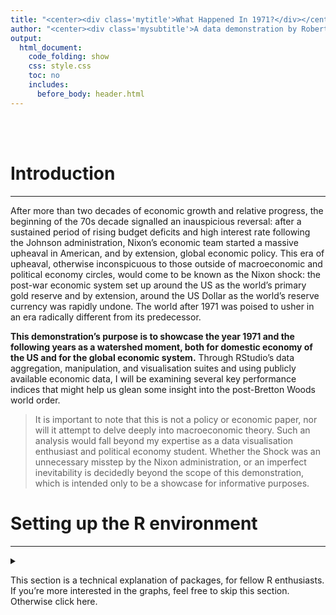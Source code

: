```yaml
---
title: "<center><div class='mytitle'>What Happened In 1971?</div></center>"
author: "<center><div class='mysubtitle'>A data demonstration by Robert Duc Bui <br> [Github](https://github.com/robert-mdh-bui) [Twitter](https://twitter.com/robert_b_) [LinkedIn](https://www.linkedin.com/in/robert-bui/)</div></center>"
output:
  html_document:
    code_folding: show
    css: style.css
    toc: no
    includes:
      before_body: header.html
---
```


<br><br>

<div class="mycontent">

# Introduction

------------------------------------------------------------------------

After more than two decades of economic growth and relative progress, the beginning of the 70s decade signalled an inauspicious reversal: after a sustained period of rising budget deficits and high interest rate following the Johnson administration, Nixon's economic team started a massive upheaval in American, and by extension, global economic policy. This era of upheaval, otherwise inconspicuous to those outside of macroeconomic and political economy circles, would come to be known as the Nixon shock: the post-war economic system set up around the US as the world's primary gold reserve and by extension, around the US Dollar as the world's reserve currency was rapidly undone. The world after 1971 was poised to usher in an era radically different from its predecessor.

**This demonstration's purpose is to showcase the year 1971 and the following years as a watershed moment, both for domestic economy of the US and for the global economic system.** Through RStudio's data aggregation, manipulation, and visualisation suites and using publicly available economic data, I will be examining several key performance indices that might help us glean some insight into the post-Bretton Woods world order.

> It is important to note that this is not a policy or economic paper, nor will it attempt to delve deeply into macroeconomic theory. Such an analysis would fall beyond my expertise as a data visualisation enthusiast and political economy student. Whether the Shock was an unnecessary misstep by the Nixon administration, or an imperfect inevitability is decidedly beyond the scope of this demonstration, which is intended only to be a showcase for informative purposes.

# Setting up the R environment

------------------------------------------------------------------------

<details>

<summary>

This section is a technical explanation of packages, for fellow R enthusiasts. If you're more interested in the graphs, feel free to skip this section. Otherwise click here.

</summary>

## Packages

For the graphs in this demonstration, I will be using the *tidyverse* suite of packages for RStudio as the main toolset for data wrangling, cleaning, and visualisation through *ggplot2*. I will also be using *lubridate* for datetime manipulation, *stringr* for string manipulation, *fredr* for direct data fetching through the Federal Reserve Economic Data site provided by the Federal Reserve's API. For aesthetic customisation of the document, I use *patchwork* and *extrafont*.

```r
library(tidyverse)   # RStudio's suite of extended tools.
library(lubridate)   # For datetime manipulation
library(extrafont)   # For custom fonts.
library(fredr)       # For direct data fetching through FRED's API.
library(patchwork)   # For plot tiling.
library(kableExtra)  # For tables
```

## API Key

Should you the reader wish to replicate the plots in this demonstration, keep in mind that the fredr package connects through FRED's API, and thus requires an API key to be set. Here is a sample for the syntax to set an API key, but for your personal use you will need to sign up for a free account with FRED, and set your own API key.

```r
fredr_set_key("xxxxxxxxxxxxxxxxxxxxxxxxxxxxxxxx")
```

```r
fredr_set_key("fe0584c38504eccc993f49fe09fef128")
```

## Colour palette

I will also set a custom colour scale for use throughout different visualisations, for the sake of design continuity. The palettes are defined here, and displayed below. The colours and general design are inspired by vintage book covers by Pelican Books from the 1970s.

```r
palette_prim  <- c("#ECA400", 
                   "#006992", 
                   "#b33951")
palette_2nd   <- c("#FFD470", 
                   "#99E2FF",
                   "#DD92A1")
palette_tert  <- c("#FBF6EF",
                   "#0B0A07")
palette_grid  <- c("#768749")

scales::show_col(palette_prim %>% 
                   append(palette_2nd) %>% 
                   append(palette_grid) %>% 
                   append(palette_tert),
                 border = NA)
```

## Custom ggplot2 theme {.tabset .tabset-fade .tabset-pills}

To avoid repetition in constructing the plots, I predefine a custom theme based on ggplot2's *theme_minimal()* here.

### Theme Code

```r
theme_pelican70 <- function () { 
  theme_minimal(base_size=12.5, base_family="Montserrat Light") %+replace%
    theme(
      panel.background      = element_rect(fill = palette_tert[1], colour=NA),
      plot.background       = element_rect(fill = palette_tert[1], colour=NA),
      
      legend.background     = element_rect(fill = "transparent", colour=NA),
      legend.key            = element_rect(fill = "transparent", colour=NA),
      
      plot.margin           = unit(c(t=1,r=1,b=1,l=1),"cm"),
      
      plot.title            = element_text(family = "Newslab Bold",
                                           color = palette_tert[2],
                                           margin = margin(t = 2,
                                                           b = 14,
                                                           unit = "pt")),
      plot.subtitle         = element_text(family = "Newslab",
                                           color = palette_tert[2]),
      axis.text.y           = element_text(angle = 90,
                                           color=palette_tert[2]),
      axis.text.x           = element_text(color=palette_tert[2]),
      axis.title.x          = element_text(color=palette_tert[2],
                                           face="bold.italic",
                                           margin = margin(t = 2,
                                                           b = 2,
                                                           unit = "pt")),
      axis.title.y          = element_text(color=palette_tert[2],
                                           angle = 90,
                                           face="bold.italic",
                                           margin = margin(t = 2,
                                                           b = 2,
                                                           unit = "pt")),
      strip.text.x          = element_blank(),
      
      panel.grid.major.x    = element_line(linetype = "dotted",
                                           colour = palette_grid),
      panel.grid.major.y    = element_line(linetype = "dotted",
                                           colour = palette_grid),
      panel.grid.minor.x    = element_blank(),
      panel.grid.minor.y    = element_blank(),
      
      plot.caption          = element_text(color=palette_tert[2],
                                           face="italic",
                                           size=7,
                                           hjust = 1,
                                           vjust = 1),
      plot.caption.position = "plot"
    )
}
```

### Plot Example

```r
ggplot(data=mtcars,
       aes(as.factor(gear),mpg,fill=as.factor(gear)))+
  geom_boxplot(col=palette_tert[2])+
  geom_jitter()+
  scale_fill_manual(values = palette_prim)+
  theme_pelican70()+
  labs(title="Example with mtcars dataset: Mileage by gear number",
       x = "Gears",y="Miles per Gallon", fill = "Gears")

```

</detail>

# The Decoupling of the Tide

------------------------------------------------------------------------

The shared prosperity following the end of WW2 would have one believe in "a rising tide lifts all boats" - but this seemed to have stopped being true after 1971, especially for the middle class and working class in the US. In this section, we examine the various ways in which the common American worker has not shared in the continued economic growth since what I call the great decoupling that took place around 1971.

## Productivity vs. Wages {.tabset .tabset-fade .tabset-pills}

This first plot is probably the most well known: as much as labour productivity has continued to rise, since the 70s, wages have stagnated when adjusted for inflation. Using data from the Economic Policy Institute, here I recreate the plot of relative percentage rise in productivity for all workers and of hourly wage across the US.

Here, we can see clearly that in the few years after 1971, the general rate of increase for wages fell precipitously while productivity continues its previous trajectory. The growing economy had left the worker behind.

### Plot

```r
knitr::include_graphics("plots/plot_prod_wage.png")
```

### Code

```r
prod_wage <- read_csv("productivity_wage.csv") %>%
  mutate_all(funs(str_replace(., "%", ""))) %>%
  mutate_all(funs(str_squish(.))) %>%
  transmute(
    year = as.numeric(Year),
    wage48 = (as.numeric(`Hourly compensation`)+100)/100,
    prod48 = (as.numeric(`Net productivity`)+100)/100
  )

w71 <- prod_wage[prod_wage$year==1971,]$wage48
p71 <- prod_wage[prod_wage$year==1971,]$prod48

prod_wage71 <- prod_wage %>% 
  transmute(
    year = year,
    wage71 = as.numeric(format(round(wage48/w71, 4), nsmall = 4)),
    prod71 = as.numeric(format(round(prod48/p71, 4), nsmall = 4))
  ) %>% 
  filter(year > 1971)

plot_prod_wage <- prod_wage %>%
  pivot_longer(cols = -year,
               names_to = "var",
               values_to = "y") %>%
  mutate(y = (y)) %>%
  ggplot(aes(
    x = year,
    y = y,
    col = var,
    group = var,
    text = paste(sep = "",
                 "Year: ",year,
                 "\n% of 1948: ",y*100,"%")
  )) +
  geom_line(size = 1.25) +
  
  theme_pelican70() +
  scale_color_manual(values = palette_prim) +
  
  scale_x_continuous(breaks = seq(1948, 2018, 8)) +
  scale_y_continuous(labels = scales::percent,
                     breaks = seq(1, 3, 1)) +
  xlim(1945, 2026) +
  
  annotate(
    "text",
    x = max(prod_wage$year),
    y = (prod_wage$wage48 %>% last()) - .5,
    label = "Hourly Wage \nsince '71",
    fontface = 1,
    col = palette_prim[2]
  ) +
  annotate(
    "text",
    x = max(prod_wage$year),
    y = (prod_wage$prod48 %>% last()) - .5,
    label = "Productivity \nsince '71",
    fontface = 1,
    col = palette_prim[1]
  ) +
  
  annotate(
    "point",
    size = 3,
    x = max(prod_wage$year),
    y = (prod_wage$prod48 %>% last()),
    col = palette_prim[1]
  ) +
  annotate(
    "point",
    size = 3,
    x = max(prod_wage$year),
    y = (prod_wage$wage48 %>% last()),
    col = palette_prim[2]
  ) +
  
  annotate(
    "text",
    x = max(prod_wage$year),
    y = (prod_wage$prod48 %>% last()) - .20,
    label = paste("+",
                  ((
                    prod_wage71$prod71 %>% last()
                  ) - 1) * 100,
                  "%",
                  sep = ""),
    fontface = 2,
    size = 5,
    col = palette_prim[1]
  ) +
  annotate(
    "text",
    x = max(prod_wage$year),
    y = (prod_wage$wage48 %>% last()) - .20,
    label = paste("+",
                  ((
                    prod_wage71$wage71 %>% last()
                  ) - 1) * 100,
                  "%",
                  sep = ""),
    fontface = 2,
    size = 5,
    col = palette_prim[2]
  ) +
  
  annotate(
    "segment",
    x = 1971,
    xend = 1971,
    y = .95,
    yend = 3.35,
    linetype = "dashed",
    size = 0.75,
    col = palette_grid
  ) +
  annotate(
    "text",
    x = 1971,
    y = 3.50,
    label = "1971",
    fontface = 2,
    col = palette_grid
  ) +
  
  labs(
    title = "Figure 1: Productivity and hourly wage rise from 1948-2018",
    subtitle = "",
    x = "Year",
    y = "% of 1948 value\n",
    caption = "Data Source: Economic Policy Institute, BLS"
  ) +
  
  theme(legend.position = "none")

ggsave(plot = plot_prod_wage,
       filename = "plots/plot_prod_wage.png",
       h = 5,
       w = 10,
       type = "cairo-png")

```


### Data

```r
read_csv("productivity_wage.csv") %>%
  mutate_all(funs(str_replace(., "%", ""))) %>%
  mutate_all(funs(str_squish(.))) %>%
  transmute(
    Year = as.numeric(Year),
    `Hourly Wage` = (as.numeric(`Hourly compensation`)+100)/100,
    `Labour Productivity` = (as.numeric(`Net productivity`)+100)/100
  ) %>% 
  kbl() %>% 
  kable_styling(bootstrap_options = c("striped", "hover", "condensed")) %>% 
  scroll_box(width = "100%", height = "500px")

```


## GDP per Capita vs. Federal Minimum Wage {.tabset .tabset-fade .tabset-pills}

To further demonstrate that prosperity in the economy at large has not trickled down to the working class, this plot shows that while GDP per capita has risen greatly since '71, the inflation-adjusted value of the federal minimum wage level has actually fallen sine 1971.

### Plot

```r
knitr::include_graphics("plots/plot_minwage_gdppc.png")
```

### Code

```r
minwage_gdpcapita <- fredr(
  series_id = "FEDMINNFRWG",
  observation_start = as.Date("1960-01-01"),
  observation_end = as.Date("2019-01-02")
) %>% rbind(
  fredr(
    series_id = "USACPIALLMINMEI",
    observation_start = as.Date("1960-01-01"),
    observation_end = as.Date("2019-01-02")
  )
) %>% 
  pivot_wider(
    id_cols = date,
    names_from = series_id,
    values_from = value
  ) %>% 
  mutate(
    adj_minwage = FEDMINNFRWG/USACPIALLMINMEI*100
  ) %>% 
  filter(month(date) == 1) %>% 
  select(date,adj_minwage) %>% 
  pivot_longer(
    cols = -date,
    names_to = "series_id",
    values_to = "value"
  ) %>% 
  rbind(
    fredr(
      series_id = "A939RX0Q048SBEA",
      observation_start = as.Date("1960-01-01"),
      observation_end = as.Date("2019-01-02")
    )
  ) %>% 
  filter(month(date) == 1) %>% 
  mutate(date = year(date)) %>% 
  group_by(series_id) %>% 
  mutate(
    val_adj = value/first(value)
  ) 

last_val_gdp <- last(minwage_gdpcapita[minwage_gdpcapita$series_id == "A939RX0Q048SBEA",]$val_adj)
last_val_fmw <- last(minwage_gdpcapita[minwage_gdpcapita$series_id == "adj_minwage",]$val_adj)

text_gdp <- paste("+",
                  as.numeric(format(round((last_val_gdp-1)*100, 2), nsmall = 2)),
                  "%",
                  sep = "")
text_fmw <- paste("-",
                  as.numeric(format(round((1-last_val_fmw)*100, 2), nsmall = 2)),
                  "%",
                  sep = "")

plot_minwage_gdppc <- minwage_gdpcapita %>% 
  ggplot(
    aes(
      x = date,
      y = val_adj,
      col = series_id,
      text = paste(sep = "",
                   "Year: ",date,
                   "% of 1960: ",val_adj)
    )
  ) + 
  geom_line(size=1.25)+
  geom_vline(
    xintercept = 1971,
    linetype = "dashed",
    size = 0.75,
    col = palette_grid
  )+
    
  xlim(1960,2032)+
  ylim(1,3.6)+
  
  scale_color_manual(values=palette_prim)+
  scale_y_continuous(labels = scales::percent,
                     breaks = seq(1, 3, 1))+
  theme_pelican70()+
  labs(
    title = "Real GDP per capita vs. Federal minimum wage rise 1960-2019",
    subtitle = "",
    x = "Year",
    y = "% of 1960 value \n",
    caption = "Data Source: FRED"
  ) +

  annotate("point",
           x = 2019,
           y = last_val_gdp,
           col = palette_prim[1],
           size=3)+
  annotate("point",
           x = 2019,
           y = last_val_fmw,
           col = palette_prim[2],
           size=3)+
  
  annotate("text",
           x = 2024,
           y = last_val_gdp+.1,
           label = text_gdp,
           col = palette_prim[1],
           fontface = 2,
           size = 5
  )+
  annotate("text",
           x = 2024,
           y = last_val_fmw+.5,
           label = text_fmw,
           col = palette_prim[2],
           fontface = 2,
           size = 5
  )+
  
  annotate("text",
           x = 2024,
           y = last_val_gdp-.1,
           label = "\n GDP/capita \nsince '71",
           col = palette_prim[1],
           size = 4
  )+
  annotate("text",
           x = 2024,
           y = last_val_fmw+.2,
           label = "\n Adj. Federal \nminimum wage \nsince '71",
           col = palette_prim[2],
           size = 4
  )+
  annotate(
    "text",
    x = 1969,
    y = 3.25,
    label = "1971",
    fontface = 2,
    col = palette_grid
  ) +
  
  theme(legend.position = "none")

ggsave(plot = plot_minwage_gdppc,
       filename = "plots/plot_minwage_gdppc.png",
       h = 5,
       w = 10,
       type = "cairo-png")
```

### Data

```r
fredr(
  series_id = "FEDMINNFRWG",
  observation_start = as.Date("1960-01-01"),
  observation_end = as.Date("2019-01-02")
) %>% rbind(
  fredr(
    series_id = "USACPIALLMINMEI",
    observation_start = as.Date("1960-01-01"),
    observation_end = as.Date("2019-01-02")
  )
) %>% 
  pivot_wider(
    id_cols = date,
    names_from = series_id,
    values_from = value
  ) %>% 
  mutate(
    adj_minwage = FEDMINNFRWG/USACPIALLMINMEI*100
  ) %>% 
  filter(month(date) == 1) %>% 
  select(date,adj_minwage) %>% 
  pivot_longer(
    cols = -date,
    names_to = "series_id",
    values_to = "value"
  ) %>% 
  rbind(
    fredr(
      series_id = "A939RX0Q048SBEA",
      observation_start = as.Date("1960-01-01"),
      observation_end = as.Date("2019-01-02")
    )
  ) %>% 
  filter(month(date) == 1) %>% 
  mutate(date = year(date)) %>% 
  group_by(series_id) %>% 
  mutate(
    val_adj = value/first(value)
  ) %>% 
  pivot_wider(
    id_cols = date,
    names_from = series_id,
    values_from = value
  ) %>% 
  rename(
    Year = date,
    `Adj. Federal Min. Wage` = adj_minwage,
    `Adj. GDP per capita` = A939RX0Q048SBEA
  ) %>% 
  kbl() %>% 
  kable_styling(bootstrap_options = c("striped", "hover", "condensed")) %>% 
  scroll_box(width = "100%", height = "500px")

```

## Corporate Profits vs. Median Household Income {.tabset .tabset-fade .tabset-pills}

An even more dramatic rise can be seen in corporate profits since: aggregate corporate profits after tax has skyrocketed sixfold, but median household income has only doubled in the same time period. Both time series here are adjusted for inflation with a CPI deflator (2018 dollars). Granted, the trajectory for corporate profits is a lot more choppy (especially around the 2008 Global Financial Crisis), even in that era corporate profit still outstrips median household income by more than twice as much.

### Plot

```r
knitr::include_graphics("plots/plot_corp_medincome.png")
```

### Code

```r
corp_medincome <- fredr(
  series_id = "CP",
  observation_start = as.Date("1960-01-01"),
  observation_end = as.Date("2019-01-02")
) %>% rbind(
  fredr(
    series_id = "USACPIALLMINMEI",
    observation_start = as.Date("1960-01-01"),
    observation_end = as.Date("2019-01-02")
  )
) %>% 
  pivot_wider(
    id_cols = date,
    names_from = series_id,
    values_from = value
  ) %>% 
  mutate(
    adj = CP/USACPIALLMINMEI*100
  ) %>% 
  filter(month(date) == 1) %>% 
  select(date,adj) %>% 
  pivot_longer(
    cols = -date,
    names_to = "series_id",
    values_to = "value"
  ) %>% 
  rbind(
    fredr(
      series_id = "MEFAINUSA672N",
      observation_start = as.Date("1960-01-01"),
      observation_end = as.Date("2019-01-02")
    )
  ) %>% 
  filter(month(date) == 1) %>% 
  mutate(date = year(date)) %>% 
  group_by(series_id) %>% 
  mutate(
    val_adj = value/first(value)
  )


last_val_crp <- last(corp_medincome[corp_medincome$series_id == "adj",]$val_adj)
last_val_mhi <- last(corp_medincome[corp_medincome$series_id == "MEFAINUSA672N",]$val_adj)

text_crp <- paste("+",
                  as.numeric(format(round((last_val_crp-1)*100, 2), nsmall = 2)),
                  "%",
                  sep = "")
text_mhi <- paste("+",
                  as.numeric(format(round((last_val_mhi-1)*100, 2), nsmall = 2)),
                  "%",
                  sep = "")

plot_corp_medincome <- corp_medincome %>% 
  ggplot(
    aes(
      x = date,
      y = val_adj,
      col = series_id
    )
  ) + 
  geom_line(size=1.25)+
  geom_vline(
    xintercept = 1971,
    linetype = "dashed",
    size = 0.75,
    col = palette_grid
  )+
    
  xlim(1960,2032)+
  ylim(1,3.6)+
  
  scale_color_manual(values=palette_prim)+
  scale_y_continuous(labels = scales::percent)+
  theme_pelican70()+
  labs(
    title = "Adjusted corporate profits vs. median household income 1960-2019",
    subtitle = "",
    x = "Year",
    y = "% of 1960 value \n",
    caption = "Data Source: FRED"
  ) +

  annotate("point",
           x = 2019,
           y = last_val_crp,
           col = palette_prim[1],
           size=3)+
  annotate("point",
           x = 2019,
           y = last_val_mhi,
           col = palette_prim[2],
           size=3)+
  
  annotate("text",
           x = 2025,
           y = last_val_crp+.2,
           label = text_crp,
           col = palette_prim[1],
           fontface = 2,
           size = 5
  )+
  annotate("text",
           x = 2024,
           y = last_val_mhi+.39,
           label = text_mhi,
           col = palette_prim[2],
           fontface = 2,
           size = 5
  )+
  
  annotate("text",
           x = 2025,
           y = last_val_crp-.2,
           label = "\n Corporate Profits \nsince '71",
           col = palette_prim[1],
           size = 4
  )+
  annotate("text",
           x = 2024,
           y = last_val_mhi-.21,
           label = "\n Median \nHousehold income \nsince '71",
           col = palette_prim[2],
           size = 4
  )+
  annotate(
    "text",
    x = 1969,
    y = 7,
    label = "1971",
    fontface = 2,
    col = palette_grid
  ) +
  
  theme(legend.position = "none")

ggsave(plot = plot_corp_medincome,
       filename = "plots/plot_corp_medincome.png",
       h = 5,
       w = 10,
       type = "cairo-png")
```

### Data

```r
fredr(
  series_id = "CP",
  observation_start = as.Date("1960-01-01"),
  observation_end = as.Date("2019-01-02")
) %>% rbind(
  fredr(
    series_id = "USACPIALLMINMEI",
    observation_start = as.Date("1960-01-01"),
    observation_end = as.Date("2019-01-02")
  )
) %>% 
  pivot_wider(
    id_cols = date,
    names_from = series_id,
    values_from = value
  ) %>% 
  mutate(
    adj = CP/USACPIALLMINMEI*100
  ) %>% 
  filter(month(date) == 1) %>% 
  select(date,adj) %>% 
  pivot_longer(
    cols = -date,
    names_to = "series_id",
    values_to = "value"
  ) %>% 
  rbind(
    fredr(
      series_id = "MEFAINUSA672N",
      observation_start = as.Date("1960-01-01"),
      observation_end = as.Date("2019-01-02")
    )
  ) %>% 
  filter(month(date) == 1) %>% 
  mutate(date = year(date)) %>% 
  group_by(series_id) %>% 
  mutate(
    val_adj = value/first(value)
  ) %>% 
  pivot_wider(
    id_cols = date,
    names_from = series_id,
    values_from = value
  ) %>% 
  rename(
    Year = date,
    `Corporate Profits After Tax (billions)` = adj,
    `Real Median Family Income` = MEFAINUSA672N
  ) %>% 
  kbl() %>% 
  kable_styling(bootstrap_options = c("striped", "hover", "condensed")) %>% 
  scroll_box(width = "100%", height = "500px")

```
## CEO-to-worker Compensation Ratio {.tabset .tabset-fade .tabset-pills}

And this precipitous increase in corporate profits, having not trickled down to the middle class, appears to have mostly gone to the corporate executives of America. While in the 60s and early 70s, a CEO only earned about 20x to 25x the amount their worker did, this ratio skyrocketed to more 320 by 2019. This change may not have taken place dramatically in the year 1971, but it can be argued that the decade following '71 was a long process of trend reversal from relative parity to the outsized ratio of modern America.

### Plot

```r
knitr::include_graphics("plots/plot_ceo_ratio.png")
```

### Code

```r
plot_ceo_ratio <- read_csv("ceo_comp.csv") %>% 
  mutate(
    realized = realized %>% str_extract("^\\d+.{0,1}\\d+") %>% as.numeric()
  ) %>% 
  ggplot(
    aes(
      x = year,
      y = realized
    )
  )+
  geom_smooth(col   = palette_prim[2],
              fill  = palette_2nd[2],
              size  = 1.6,
              alpha = .75)+
  geom_line(col  = palette_prim[3],
            size = 1.25)+
  geom_vline(
    xintercept = 1971,
    linetype = "dashed",
    size = 0.75,
    col = palette_grid
  )+
  theme_pelican70()+
  labs(
    title = "CEO-worker compensation ratio 1965-2019",
    subtitle = "(with Loess smoothed trendline)",
    x = "Year",
    y = "Ratio\n",
    caption = "Data Source: Economic Policy Institute”"
  ) +
  annotate(
    "text",
    x = 1969,
    y = 350,
    label = "1971",
    fontface = 2,
    col = palette_grid
  ) +
  theme(legend.position = "none")

ggsave(plot = plot_ceo_ratio,
       filename = "plots/plot_ceo_ratio.png",
       h = 5,
       w = 10,
       type = "cairo-png")
```

### Data

```r
read_csv("ceo_comp.csv") %>% 
  transmute(
    Year = as.numeric(year),
    `Realized Compensation Ratio` = realized %>% str_extract("^\\d+.{0,1}\\d+") %>% as.numeric()
  ) %>% 
  kbl() %>% 
  kable_styling(bootstrap_options = c("striped", "hover", "condensed")) %>% 
  scroll_box(width = "100%", height = "500px")

```

## Inequality 1: Gini Index {.tabset .tabset-fade .tabset-pills}

Unsurprisingly this previous pattern has corresponded with an increase in the Gini Index, measuring household income inequality. Here it is clear through the smoothed trendline that the years around 1971 were the bottom of the valley that signalled a trend reversal towards the massive inequality in modern America.

> +----------------------------------------------------------------------------------------------------------------------------------------------------------------------------------------------------------------------+
> | Definition of the Gini Index, from the OECD:                                                                                                                                                                         |
> |                                                                                                                                                                                                                      |
> | The Gini index measures the extent to which the distribution of income (or, in some cases, consumption expenditure) among individuals or households within an economy deviates from a perfectly equal distribution.\ |
> | \                                                                                                                                                                                                                    |
> | The Gini index measures the area between the Lorenz curve and the hypothetical line of absolute equality, expressed as a percentage of the maximum area under the line.\                                             |
> | \                                                                                                                                                                                                                    |
> | A Gini index of zero represents perfect equality and 100, perfect inequality.                                                                                           


### Plot

```r
knitr::include_graphics("plots/plot_gini.png")
```

### Code

```r
gini <- fredr(
  series_id = "GINIALLRF",
  observation_start = as.Date("1800-01-01"),
  observation_end = as.Date(Sys.Date())
) 

plot_gini <- gini %>% 
  mutate(date = year(date)) %>% 
  ggplot(
    aes(
      x = date,
      y = value
    )
  ) + 
  geom_smooth(col   = palette_prim[2],
              fill  = palette_2nd[2],
              size  = 1.25,
              alpha = .75)+
  geom_line(col  = palette_prim[3],
            size = 1.25)+
  geom_vline(
    xintercept = 1971,
    linetype = "dashed",
    size = 0.75,
    col = palette_grid
  )+
  theme_pelican70()+
  labs(
    title = "Gini Index of Household Income Inequality 1947-2018",
    subtitle = "(with Loess smoothed trendline)",
    x = "Year",
    y = "Gini Coefficient \n",
    caption = "Data Source: FRED"
  ) +
  annotate(
    "text",
    x = 1969,
    y = 0.46,
    label = "1971",
    fontface = 2,
    col = palette_grid
  ) +
  
  theme(legend.position = "none")

ggsave(plot = plot_gini,
       filename = "plots/plot_gini.png",
       h = 5,
       w = 10,
       type = "cairo-png")
```


### Data

```r
fredr(
  series_id = "GINIALLRF",
  observation_start = as.Date("1800-01-01"),
  observation_end = as.Date(Sys.Date())
) %>% 
  mutate(date = year(date)) %>% 
  transmute(
    Year = as.numeric(date),
    `Gini Coeffcient` = value
  ) %>% 
  kbl() %>% 
  kable_styling(bootstrap_options = c("striped", "hover", "condensed")) %>% 
  scroll_box(width = "100%", height = "500px")

```

## Inequality 2: Top 5% as share of total income {.tabset .tabset-fade .tabset-pills}

In a similar pattern, while in the post-war era, the top 5% of earners in America accounted for an unprecedentedly small proportion of total income, this proportion started to increase dramatically again, with the trend reversal beginning around 1971. Note that this data, taken from Saez and Piketty's original research, goes further back but is only available up to 1998. While more updated data is not readily available, judging from previous patterns, it wouldn't be unreasonable to surmise that this proportion has only increased since.

### Plot

```r
knitr::include_graphics("plots/plot_top5_incomeshare.png")
```

### Code

```r
saez <- read_csv("pikettysaez_table2.csv") 


plot_top5_incomeshare <- saez %>% 
  transmute(year, top5 = share_95_99+share_99_100) %>% 
  pivot_longer(
    cols = -year,
    names_to = "pop",
    values_to = "value"
  ) %>%
  ggplot(
    aes(
      x = year,
      y = value/100,
      col = pop
    )
  )+
  geom_smooth(col   = palette_prim[2],
              fill  = palette_2nd[2],
              size  = 1.6,
              alpha = .75)+
  geom_line(col  = palette_prim[3],
            size = 1.25)+
  geom_vline(
    xintercept = 1971,
    linetype = "dashed",
    size = 0.75,
    col = palette_grid
  )+
  theme_pelican70()+
  scale_y_continuous(labels = scales::percent)+
  labs(
    title = "Share of total income by top 5% earners 1917-1998",
    subtitle = "(with Loess smoothed trendline)",
    x = "Year",
    y = "% Share of total \n",
    caption = "Data Source: Piketty and Saez, 2003”"
  ) +
  annotate(
    "text",
    x = 1969,
    y = 0.46,
    label = "1971",
    fontface = 2,
    col = palette_grid
  ) +
  ylim(.18,.36)+
  annotate(
    "text",
    x = 1969,
    y = 0.35,
    label = "1971",
    fontface = 2,
    col = palette_grid
  ) +
  theme(legend.position = "none")

ggsave(plot = plot_top5_incomeshare,
       filename = "plots/plot_top5_incomeshare.png",
       h = 5,
       w = 10,
       type = "cairo-png")
```

### Data

```r
read_csv("pikettysaez_table2.csv") %>% 
  kbl() %>% 
  kable_styling(bootstrap_options = c("striped", "hover", "condensed")) %>% 
  scroll_box(width = "100%", height = "500px")

```

<br><br><br>

</div>


